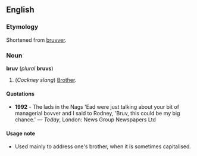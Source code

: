 ==English==
===Etymology===
Shortened from [[bruvver]].

===Noun===
'''bruv''' (''plural'' '''bruvs''')

#(''Cockney slang'')<!--but not Cockney rhyming slang--> [[Brother]].

====Quotations====
*'''1992''' - The lads in the Nags 'Ead were just talking about your bit of managerial bovver and I said to Rodney, 'Bruv, this could be my big chance.' &mdash; ''Today'', London: News Group Newspapers Ltd

====Usage note====
*Used mainly to address one's brother, when it is sometimes capitalised.